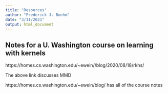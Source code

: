 ```yaml
---
title: "Resources"
author: "Frederick J. Boehm"
date: "3/11/2021"
output: html_document
---
```


## Notes for a U. Washington course on learning with kernels

https://homes.cs.washington.edu/~ewein//blog/2020/08/18/rkhs/

The above link discusses MMD

https://homes.cs.washington.edu/~ewein/blog/ has all of the course notes

